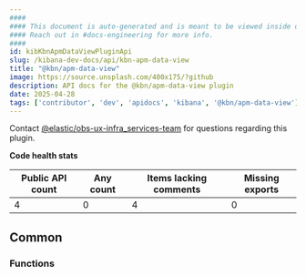 ```yaml
---
####
#### This document is auto-generated and is meant to be viewed inside our experimental, new docs system.
#### Reach out in #docs-engineering for more info.
####
id: kibKbnApmDataViewPluginApi
slug: /kibana-dev-docs/api/kbn-apm-data-view
title: "@kbn/apm-data-view"
image: https://source.unsplash.com/400x175/?github
description: API docs for the @kbn/apm-data-view plugin
date: 2025-04-28
tags: ['contributor', 'dev', 'apidocs', 'kibana', '@kbn/apm-data-view']
---
```




Contact [@elastic/obs-ux-infra_services-team](https://github.com/orgs/elastic/teams/obs-ux-infra_services-team) for questions regarding this plugin.

**Code health stats**

| Public API count  | Any count | Items lacking comments | Missing exports |
|-------------------|-----------|------------------------|-----------------|
| 4 | 0 | 4 | 0 |

## Common

### Functions
<DocDefinitionList data={kbnApmDataViewObj.common.functions}/>

